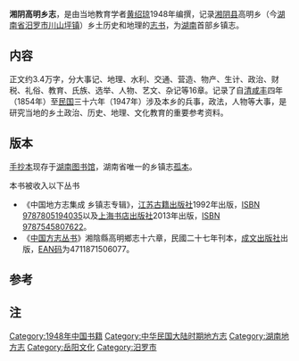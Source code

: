 '''湘阴高明乡志'''，是由当地教育学者[[黄绍琼|黄绍琼]]1948年编撰{{r|r3}}，记录[[湘阴县|湘阴县]]高明乡（今[[湖南省|湖南省]][[汨罗市|汨罗市]][[川山坪镇|川山坪镇]]）乡土历史和地理的[[方志|志书]]，为[[湖南|湖南]]首部乡镇志{{r|r2}}。

==内容==
正文约3.4万字，分大事记、地理、水利、交通、营造、物产、生计、政治、财税、礼俗、教育、氏族、选举、人物、艺文、杂记等16章。记录了自[[清朝|清]][[咸丰|咸丰]]四年（1854年）至[[中华民国|民国]]三十六年（1947年）涉及本乡的兵事，政法，人物等大事，是研究当地的乡土政治、历史、地理、文化教育的重要参考资料。{{r|r1}}

==版本==
[[手抄本|手抄本]]现存于[[湖南图书馆|湖南图书馆]]{{r|r3}}，湖南省唯一的乡镇志[[孤本|孤本]]{{r|r7}}。

本书被收入以下丛书
* 《中国地方志集成 乡镇志专辑》，[[江苏古籍出版社|江苏古籍出版社]]1992年出版，[[Special:网络书源/9787805194035|ISBN 9787805194035]]{{r|r5}}以及[[上海书店出版社|上海书店出版社]]2013年出版，[[Special:网络书源/9787545807622|ISBN 9787545807622]]{{r|r6}}。
* 《[[中国方志丛书|中国方志丛书]]》湘陰縣高明鄉志十六章，民國二十七年{{NoteTag|疑为三十七年之误}}刊本，[[成文出版社|成文出版社]]出版，[[EAN|EAN码]]为4711871506077。{{r|r4}}

==参考==
{{reflist|refs=
<ref name=r1>{{cite web|title=［民国］湘阴县高明乡志|url=http://www.library.hn.cn/tszy/dfwx/hndfz/200911/t20091112_3264.htm|author=萧凤生|work=湖南图书馆|access-date=2020-10-22|archive-date=2020-10-26|archive-url=https://web.archive.org/web/20201026180307/http://www.library.hn.cn/tszy/dfwx/hndfz/200911/t20091112_3264.htm|dead-url=no}}</ref>
<ref name=r2>{{cite book|title=湖湘文化辞典 二|editor=万里|location=长沙|publisher=湖南人民出版社|year=2011|isbn=9787999079194}} </ref>
<ref name=r3>{{cite book|title=湖南省地方志概览|editor=湖南省地方志编委会|isbn=7-5034-0513-9}} </ref>
<ref name=r4>{{cite web|title=中國方志叢書|url=http://www.his.ntnu.edu.tw/files/news/1093_2614e68c.pdf|work=成文出版社有限公司|format=pdf|access-date=2020-10-22|archive-date=2020-10-23|archive-url=https://web.archive.org/web/20201023211616/http://www.his.ntnu.edu.tw/files/news/1093_2614e68c.pdf|dead-url=no}}</ref>
<ref name=r5>{{cite book|title=中国地方志集成 乡镇志专辑|publisher=江苏古籍出版社|year=1992|isbn=9787805194035}} </ref>
<ref name=r6>{{cite book|title=中国地方志集成 乡镇志专辑|publisher=上海书店出版社|year=2013|isbn=9787545807622}} </ref>
<ref name=r7>{{cite book|title=中国公共图书馆概况|editor=文化部图书馆事业管理局《中国公共图书馆概况》编辑组|isbn=7-80045-196-8}} </ref>
}}

==注==
{{NoteFoot}}

[[Category:1948年中国书籍|Category:1948年中国书籍]]
[[Category:中华民国大陆时期地方志|Category:中华民国大陆时期地方志]]
[[Category:湖南地方志|Category:湖南地方志]]
[[Category:岳阳文化|Category:岳阳文化]]
[[Category:汨罗市|Category:汨罗市]]